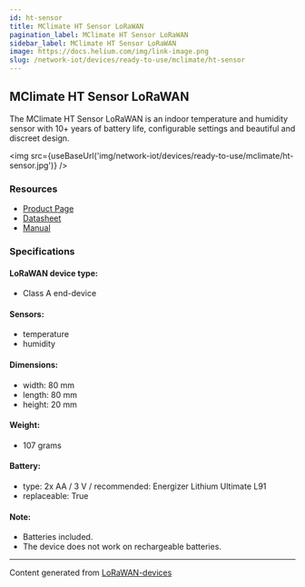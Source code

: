 ```yaml
---
id: ht-sensor
title: MClimate HT Sensor LoRaWAN
pagination_label: MClimate HT Sensor LoRaWAN
sidebar_label: MClimate HT Sensor LoRaWAN
image: https://docs.helium.com/img/link-image.png
slug: /network-iot/devices/ready-to-use/mclimate/ht-sensor
---
```



<LegacyContentBanner />

## MClimate HT Sensor LoRaWAN

The MClimate HT Sensor LoRaWAN is an indoor temperature and humidity sensor with 10+ years of
battery life, configurable settings and beautiful and discreet design.

<img src={useBaseUrl('img/network-iot/devices/ready-to-use/mclimate/ht-sensor.jpg')} />

### Resources

- [Product Page](https://mclimate.eu/products/ht-sensor)
- [Datasheet](https://3008755228-files.gitbook.io/~/files/v0/b/gitbook-x-prod.appspot.com/o/spaces%2F-McDr-jr9h3qA888r1Yp%2Fuploads%2FuWtULrkAnkdqgLeWDsIu%2FMClimate-HT-Sensor-LoRaWAN-Batteries-Datasheet-en.pdf?alt=media&token=efb23d15-d43d-490b-b82a-c205131feb5c)
- [Manual](https://3008755228-files.gitbook.io/~/files/v0/b/gitbook-x-prod.appspot.com/o/spaces%2F-McDr-jr9h3qA888r1Yp%2Fuploads%2F1DU7r6DxsEpkMmsttHuF%2FMClimate-HT-Sensor-LoRaWAN-User-Manual.pdf?alt=media&token=fc972daf-7c02-4d66-a88f-1a5c361c44ae)

### Specifications

#### LoRaWAN device type:

- Class A end-device

#### Sensors:

- temperature
- humidity

#### Dimensions:

- width: 80 mm
- length: 80 mm
- height: 20 mm

#### Weight:

- 107 grams

#### Battery:

- type: 2x AA / 3 V / recommended: Energizer Lithium Ultimate L91
- replaceable: True

#### Note:

- Batteries included.
- The device does not work on rechargeable batteries.

---

Content generated from [LoRaWAN-devices](https://github.com/TheThingsNetwork/lorawan-devices)
